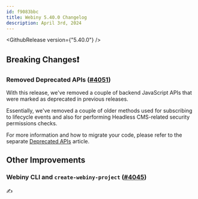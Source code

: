 ```yaml
---
id: f9083bbc
title: Webiny 5.40.0 Changelog
description: April 3rd, 2024
---
```



<GithubRelease version={"5.40.0"} />

## Breaking Changes❗

### Removed Deprecated APIs ([#4051](https://github.com/webiny/webiny-js/pull/4051))

With this release, we've removed a couple of backend JavaScript APIs that were marked as deprecated in previous releases. 

Essentially, we've removed a couple of older methods used for subscribing to lifecycle events and also for performing Headless CMS-related security permissions checks. 

For more information and how to migrate your code, please refer to the separate [Deprecated APIs](/docs/release-notes/5.40.0/deprecated-apis) article.

## Other Improvements

### Webiny CLI and `create-webiny-project` ([#4045](https://github.com/webiny/webiny-js/pull/4045))

✍️
